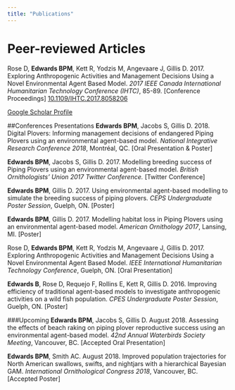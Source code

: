 ```yaml
---
title: "Publications"
---
```



# Peer-reviewed Articles
Rose D, **Edwards BPM**, Kett R, Yodzis M, Angevaare J, Gillis D. 2017. Exploring Anthropogenic Activities and Management Decisions Using a Novel Environmental Agent Based Model. *2017 IEEE Canada International Humanitarian Technology Conference (IHTC)*, 85-89. \[Conference Proceedings\] [10.1109/IHTC.2017.8058206](https://doi.org/10.1109/IHTC.2017.8058206)

[Google Scholar Profile](https://scholar.google.ca/citations?user=rFIqtwgAAAAJ&hl=en)

##Conferences Presentations
**Edwards BPM**, Jacobs S, Gillis D. 2018. Digital Plovers: Informing management decisions of endangered Piping Plovers using an environmental agent-based model. *National Integrative Research Conference 2018*, Montréal, QC. \[Oral Presentation & Poster\]

**Edwards BPM**, Jacobs S, Gillis D. 2017. Modelling breeding success of Piping Plovers using an environmental agent-based model. *British Ornithologists’ Union 2017 Twitter Conference.* \[Twitter Conference\]

**Edwards BPM**, Gillis D. 2017. Using environmental agent-based modelling to simulate the breeding success of piping plovers. *CEPS Undergraduate Poster Session*, Guelph, ON. \[Poster\]

**Edwards BPM**, Gillis D. 2017. Modelling habitat loss in Piping Plovers using an environmental agent-based model. *American Ornithology 2017*, Lansing, MI. \[Poster\]

Rose D, **Edwards BPM**, Kett R, Yodzis M, Angevaare J, Gillis D. 2017. Exploring Anthropogenic Activities and Management Decisions Using a Novel Environmental Agent Based Model. *IEEE International Humanitarian Technology Conference*, Guelph, ON. \[Oral Presentation\]

**Edwards B**, Rose D, Requejo F, Rollins E, Kett R, Gillis D. 2016. Improving efficiency of traditional agent-based models to investigate anthropogenic activities on a wild fish population. *CPES Undergraduate Poster Session*, Guelph, ON. \[Poster\]

###Upcoming
**Edwards BPM**, Jacobs S, Gillis D. August 2018. Assessing the effects of beach raking on piping plover reproductive success using an environmental agent-based model. *42nd Annual Waterbirds Society Meeting*, Vancouver, BC. \[Accepted Oral Presentation\]

**Edwards BPM**, Smith AC. August 2018. Improved population trajectories for North American swallows, swifts, and nightjars with a hierarchical Bayesian GAM. *International Ornithological Congress 2018*, Vancouver, BC. \[Accepted Poster\]

